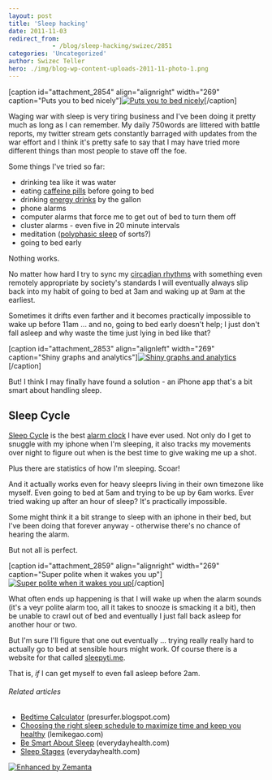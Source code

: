 ```yaml
---
layout: post
title: 'Sleep hacking'
date: 2011-11-03
redirect_from: 
            - /blog/sleep-hacking/swizec/2851
categories: 'Uncategorized'
author: Swizec Teller
hero: ./img/blog-wp-content-uploads-2011-11-photo-1.png
---
```

\[caption id="attachment_2854" align="alignright" width="269" caption="Puts you to bed nicely"][![](http://swizec.com/blog/wp-content/uploads/2011/11/photo-1.png "Puts you to bed nicely")](./img/blog-wp-content-uploads-2011-11-photo-1.png)\[/caption]



Waging war with sleep is very tiring business and I've been doing it pretty much as long as I can remember. My daily 750words are littered with battle reports, my twitter stream gets constantly barraged with updates from the war effort and I think it's pretty safe to say that I may have tried more different things than most people to stave off the foe.



Some things I've tried so far:

- drinking tea like it was water
- eating [caffeine pills](http://en.wikipedia.org/wiki/Caffeine_tablets "Caffeine tablets") before going to bed
- drinking [energy drinks](http://en.wikipedia.org/wiki/Energy_drink "Energy drink") by the gallon
- phone alarms
- computer alarms that force me to get out of bed to turn them off
- cluster alarms - even five in 20 minute intervals
- meditation ([polyphasic sleep](http://en.wikipedia.org/wiki/Polyphasic_sleep "Polyphasic sleep") of sorts?)
- going to bed early

Nothing works.



No matter how hard I try to sync my [circadian rhythms](http://en.wikipedia.org/wiki/Circadian_rhythm "Circadian rhythm") with something even remotely appropriate by society's standards I will eventually always slip back into my habit of going to bed at 3am and waking up at 9am at the earliest.



Sometimes it drifts even farther and it becomes practically impossible to wake up before 11am ... and no, going to bed early doesn't help; I just don't fall asleep and why waste the time just lying in bed like that?



\[caption id="attachment_2853" align="alignleft" width="269" caption="Shiny graphs and analytics"][![](http://swizec.com/blog/wp-content/uploads/2011/11/photo.png "Shiny graphs and analytics")](./img/blog-wp-content-uploads-2011-11-photo.png)\[/caption]



But! I think I may finally have found a solution - an iPhone app that's a bit smart about handling sleep.

## Sleep Cycle

[Sleep Cycle](http://www.mdlabs.se/sleepcycle/) is the best [alarm clock](http://en.wikipedia.org/wiki/Alarm_clock "Alarm clock") I have ever used. Not only do I get to snuggle with my iphone when I'm sleeping, it also tracks my movements over night to figure out when is the best time to give waking me up a shot.



Plus there are statistics of how I'm sleeping. Scoar!



And it actually works even for heavy sleeprs living in their own timezone like myself. Even going to bed at 5am and trying to be up by 6am works. Ever tried waking up after an hour of sleep? It's practically impossible.



Some might think it a bit strange to sleep with an iphone in their bed, but I've been doing that forever anyway - otherwise there's no chance of hearing the alarm.



But not all is perfect.



\[caption id="attachment_2859" align="alignright" width="269" caption="Super polite when it wakes you up"][![](http://swizec.com/blog/wp-content/uploads/2011/11/photo-2.png "Super polite when it wakes you up")](./img/blog-wp-content-uploads-2011-11-photo-2.png)\[/caption]



What often ends up happening is that I will wake up when the alarm sounds (it's a veyr polite alarm too, all it takes to snooze is smacking it a bit), then be unable to crawl out of bed and eventually I just fall back asleep for another hour or two.



But I'm sure I'll figure that one out eventually ... trying really really hard to actually go to bed at sensible hours might work. Of course there is a website for that called [sleepyti.me](http://sleepyti.me).



That is, _if_ I can get myself to even fall asleep before 2am.

###### Related articles

- [Bedtime Calculator](http://presurfer.blogspot.com/2011/10/bedtime-calculator.html) (presurfer.blogspot.com)
- [Choosing the right sleep schedule to maximize time and keep you healthy](http://lemikegao.com/startup-sleep-setting-up-a-sleep-schedule-to-19349) (lemikegao.com)
- [Be Smart About Sleep](http://www.everydayhealth.com/sleep/101/be-a-smart-sleeper.aspx) (everydayhealth.com)
- [Sleep Stages](http://www.everydayhealth.com/sleep/101/stages-of-sleep.aspx) (everydayhealth.com)

[![Enhanced by Zemanta](http://img.zemanta.com/zemified_e.png?x-id=0cdf25fb-aeff-4d02-b3bf-b42f97da63c8)](http://www.zemanta.com/ "Enhanced by Zemanta")